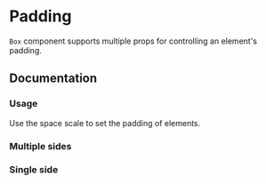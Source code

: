 

# Padding

`Box` component supports multiple props for controlling an element's padding.

<Scale values={tokens.spacing} />

## Documentation

### Usage

Use the space scale to set the padding of elements.

<Demo component={Usage} />

### Multiple sides

<Demo component={MultipleUsage} />

### Single side

<Demo component={SingleUsage} />
